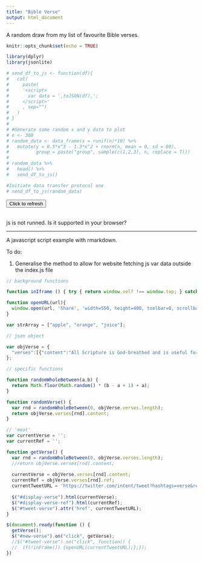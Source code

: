 ```yaml
---
title: "Bible Verse"
output: html_document
---
```


A random draw from my list of favourite Bible verses.
```r
knitr::opts_chunk$set(echo = TRUE)

library(dplyr)
library(jsonlite)

# send_df_to_js <- function(df){
#   cat(
#     paste(
#     '<script>
#       var data = ',toJSON(df),';
#     </script>'
#     , sep="")
#   )
# }
# 
# #Generate some random x and y data to plot
# n <- 300
# random_data <- data_frame(x = runif(n)*10) %>% 
#   mutate(y = 0.5*x^3 - 1.3*x^2 + rnorm(n, mean = 0, sd = 80),
#          group = paste("group", sample(c(1,2,3), n, replace = T)))
# 
# random_data %>% 
#   head() %>% 
#   send_df_to_js()

```


```r
#Initiate data transfer protocol one
# send_df_to_js(random_data)
```

<button class="btn btn-info btn-sm" id="new-verse">Click to refresh</button>
<br>
<br>
<p id="display-verse">js is not runned. Is it supported in your browser?</p>
<p id="display-verse-ref"></p>

***

A javascript script example with rmarkdown.

To do:

1. Generalise the method to allow for website fetching js var data outside the index.js file

<script src='https://cdnjs.cloudflare.com/ajax/libs/jquery/3.3.1/jquery.js'></script>
<script src='https://cdnjs.cloudflare.com/ajax/libs/jsSocials/1.5.0/jssocials.js'></script>

```js
// background functions

function inIframe () { try { return window.self !== window.top; } catch (e) { return true; } }

function openURL(url){
  window.open(url, 'Share', 'width=550, height=400, toolbar=0, scrollbars=1 ,location=0 ,statusbar=0,menubar=0, resizable=0');
}

var strArray = ["apple", "orange", "juice"];

// json object

var objVerse = {
  "verses":[{"content":"All Scripture is God-breathed and is useful for teaching, rebuking, correcting and training in righteousness, so that the servant of God may be thoroughly equipped for every good work.","ref":"2 Timothy 3:16-17"},{"content":"Hear, O Israel: The LORD our God, the LORD is one. Love the LORD your God with all your heart and with all your soul and with all your strength.","ref":"Deuteronomy 6:4-5"},{"content":"But he was pierced for our transgressions,<br>he was crushed for our iniquities;<br>the punishment that brought us peace was on him,<br>and by his wounds we are healed.","ref":"Isaiah 53.5"},{"content":"For God so loved the world that he gave his one and only Son, that whoever believes in him shall not perish but have eternal life.","ref":"John 3:16"},{"content":"The fear of the Lord is the beginning of knowledge,<br>    but fools despise wisdom and instruction.","ref":"Proverbs 1:7"},{"content":"As iron sharpens iron,<br>    so one person sharpens another.","ref":"Proverbs 27:17"},{"content":"The heavens declare the glory of God;<br>    the skies proclaim the work of his hands.<br>Day after day they pour forth speech;<br>    night after night they reveal knowledge.","ref":"Psalm 19:1-2"},{"content":"The Lord is my shepherd, I lack nothing.","ref":"Psalm 23:1"},{"content":"Teach us to number our days, that we may gain a heart of wisdom.","ref":"Psalm 90:12"},{"content":"For the wages of sin is death, but the gift of God is eternal life in Christ Jesus our Lord.","ref":"Romans 6:23"},{"content":"And we know that in all things God works for the good of those who love him, who have been called according to his purpose.","ref":"Romans 8:28"},{"content":"I lift up my eyes to the mountains—<br>    where does my help come from?<br>My help comes from the Lord,<br>    the Maker of heaven and earth.","ref":"Psalm 121:1-2"},{"content":"Unless the Lord builds the house,<br>    the builders labor in vain.<br>Unless the Lord watches over the city,<br>    the guards stand watch in vain.","ref":"Psalm 127:1"},{"content":"In their hearts humans plan their course,<br>    but the Lord establishes their steps.","ref":"Proverbs 19:12"},{"content":"He has made everything beautiful in its time. He has also set eternity in the human heart; yet no one can fathom what God has done from beginning to end.","ref":"Ecclesiastes 3:11"}]
};

// specific functions

function randomWholeBetween(a,b) {
  return Math.floor(Math.random() * (b - a + 1) + a);
}

function randomVerse() {
  var rnd = randomWholeBetween(0, objVerse.verses.length);
  return objVerse.verses[rnd].content;
}

// 'meat'
var currentVerse = '';
var currentRef = '';

function getVerse() {
  var rnd = randomWholeBetween(0, objVerse.verses.length);
  //return objVerse.verses[rnd].content;
  
  currentVerse = objVerse.verses[rnd].content;
  currentRef = objVerse.verses[rnd].ref;
  currentTweetURL = 'https://twitter.com/intent/tweet?hashtags=verse&related=bible&text=' + encodeURIComponent('"' + currentVerse + '" ' + currentRef);
  
  $("#display-verse").html(currentVerse);
  $("#display-verse-ref").html(currentRef);
  $("#tweet-verse").attr('href', currentTweetURL);
}

$(document).ready(function () {
  getVerse();
  $("#new-verse").on("click", getVerse);
  //$("#tweet-verse").on("click", function() {
  //  if(!inFrame()) {openURL(currentTweetURL);};});
})
```
